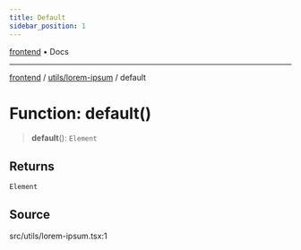 ```yaml
---
title: Default
sidebar_position: 1
---
```


[frontend](../../..) • Docs

***

[frontend](../../..) / [utils/lorem-ipsum](..) / default

# Function: default()

> **default**(): `Element`

## Returns

`Element`

## Source

src/utils/lorem-ipsum.tsx:1
